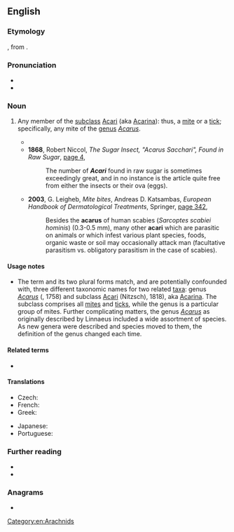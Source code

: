 {{also|Acarus}}
==English==

===Etymology===
{{lbor|en|NL.|acarus}}, from {{der|en|grc|ἄκαρι|t=cheese mite, tick}}.

===Pronunciation===
* {{IPA|en|/ˈæk.ə.ɹəs/}}
* {{audio|en|LL-Q1860 (eng)-Vealhurl-acarus.wav|Audio (Southern England)}}

===Noun===
{{en-noun|acari|acarina}}

# {{lb|en|zoology|acarology}} Any member of the [[subclass]] [[Acari]] (aka [[Acarina]]): thus, a [[mite]] or a [[tick]]; specifically, any mite of the [[genus]] ''[[Acarus]]''.
#* {{quote-book|en|year=1658|passage=water strongly boiled; wherein the Seeds are extinguished by fire and decoction, and therefore last long and pure without such alteration, affording neither uliginous coats, gnatworms, '''Acari''', hairworms, like crude and common water|author={{w|Thomas Browne|Sir Thomas Browne}}|title={{w|The Garden of Cyrus}}|publisher=Folio Society|year_published=2007|page=205}}
#* '''1868''', Robert Niccol, ''The Sugar Insect, "Acarus Sacchari", Found in Raw Sugar'', [https://books.google.com.au/books?id=kegOAAAAYAAJ&pg=PA4&dq=%22acarus%22%7C%22acari%22%7C%22acarina%22&hl=en&sa=X&ved=2ahUKEwiMjOaF0_LqAhVKOisKHW94BLYQ6AEwAXoECAQQAg#v=onepage&q=%22acarus%22%7C%22acari%22%7C%22acarina%22&f=false page 4],
#*: The number of '''''Acari''''' found in raw sugar is sometimes exceedingly great, and in no instance is the article quite free from either the insects or their ova (eggs).
#* '''2003''', G. Leigheb, ''Mite bites'', Andreas D. Katsambas, ''European Handbook of Dermatological Treatments'', Springer, [https://books.google.com.au/books?id=BXmpcf70a3oC&pg=PA342&dq=%22acarus%22%7C%22acari%22%7C%22acarina%22&hl=en&sa=X&ved=2ahUKEwiMjOaF0_LqAhVKOisKHW94BLYQ6AEwJ3oECEQQAg#v=onepage&q=%22acarus%22%7C%22acari%22%7C%22acarina%22&f=false page 342],
#*: Besides the '''acarus''' of human scabies (''Sarcoptes scabiei hominis'') (0.3-0.5 mm), many other '''acari''' which are parasitic on animals or which infest various plant species, foods, organic waste or soil may occasionally attack man (facultative parasitism vs. obligatory parasitism in the case of scabies).

====Usage notes====
* The term and its two plural forms match, and are potentially confounded with, three different taxonomic names for two related [[taxa]]: genus ''[[Acarus]]'' ({{w|Linnaeus}}, 1758) and subclass [[Acari]] (Nitzsch), 1818), aka [[Acarina]]. The subclass comprises all [[mite]]s and [[tick]]s, while the genus is a particular group of mites. Further complicating matters, the genus ''[[Acarus]]'' as originally described by Linnaeus included a wide assortment of species. As new genera were described and species moved to them, the definition of the genus changed each time.

====Related terms====
* {{l|en|acarine}}

====Translations====
{{trans-top|mite}}
* Czech: {{t+|cs|roztoč|m}}
* French: {{t+|fr|acarien|m}}
* Greek: {{t+|el|άκαρι|n|sc=Grek}}
{{trans-mid}}
* Japanese: {{t+|ja|ダニ|tr=dani|sc=Jpan}}
* Portuguese: {{t|pt|acarino|m}}
{{trans-bottom}}

===Further reading===
* {{pedia|Acarus|i=1}}
* {{pedia|Acari}}

===Anagrams===
* {{anagrams|en|a=aacrsu|caraus}}

[[Category:en:Arachnids]]
